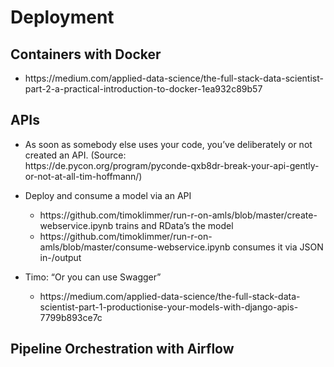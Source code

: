 # Deployment

## Containers with Docker

  - https://medium.com/applied-data-science/the-full-stack-data-scientist-part-2-a-practical-introduction-to-docker-1ea932c89b57

## APIs

- As soon as somebody else uses your code, you've deliberately or not created an API. (Source:  
  https://de.pycon.org/program/pyconde-qxb8dr-break-your-api-gently-or-not-at-all-tim-hoffmann/)
- Deploy and consume a model via an API
	 - https://github.com/timoklimmer/run-r-on-amls/blob/master/create-webservice.ipynb trains and RData's the model
	 - https://github.com/timoklimmer/run-r-on-amls/blob/master/consume-webservice.ipynb consumes it via JSON in-/output
- Timo: "Or you can use Swagger"

  - https://medium.com/applied-data-science/the-full-stack-data-scientist-part-1-productionise-your-models-with-django-apis-7799b893ce7c

## Pipeline Orchestration with Airflow
